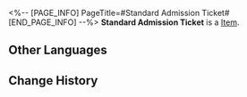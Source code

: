 <%-- [PAGE_INFO]
PageTitle=#Standard Admission Ticket#
[END_PAGE_INFO] --%>
{{Item Infobox
|id          = 252128
|image       = Item Standard Admission Ticket.png{{subst:void|<!--$UPLOAD:<<SpriteOutput/ItemFigures/252128.png>-<Item Standard Admission Ticket.png>-<Item Icons>>-->}}
|type        = 
|invCategory = 
|rarity      = 3
|effect      = 
|description = Used for Standard Invitations.<br />Can be obtained by completing missions, Exhibition Occurrences, increasing the Venue Level, and more.
}}
{{Description|A plain admission ticket, suitable as a gift to close friends. As the old saying on Xianzhou goes, "A small gift bears one's vast appreciation."}}
'''Standard Admission Ticket''' is a [[Item]].

==Other Languages==
{{Other Languages
|en   = Standard Admission Ticket
|zhs  = 标准入场券
|zht  = 標準入場券
|ja   = 普通の入場券
|ko   = 기본 입장권
|es   = Boleto de entrada estándar
|fr   = Billet d'entrée standard
|ru   = Стандартный входной билет
|th   = บัตรเข้างานมาตรฐาน
|vi   = Vé Vào Cửa Tiêu Chuẩn
|de   = Normale Eintrittskarte
|id   = Tiket Masuk Standar
|pt   = Ingresso Padrão
}}

==Change History==
{{Change History|3.2}}